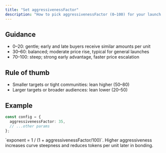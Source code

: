 ```yaml
---
title: "Set aggressivenessFactor"
description: "How to pick aggressivenessFactor (0–100) for your launch."
---
```


## Guidance

- 0–20: gentle; early and late buyers receive similar amounts per unit
- 30–60: balanced; moderate price rise, typical for general launches
- 70–100: steep; strong early advantage, faster price escalation

## Rule of thumb

- Smaller targets or tight communities: lean higher (50–80)
- Larger targets or broader audiences: lean lower (20–50)

## Example

```ts
const config = {
  aggressivenessFactor: 35,
  // ...other params
};
```

<Note>
`exponent = 1 / (1 + aggressivenessFactor/100)`. Higher aggressiveness increases curve steepness and reduces tokens per unit later in bonding.
</Note>


